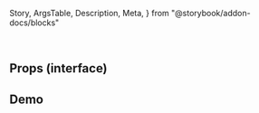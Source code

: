   Story,
  ArgsTable,
  Description,
  Meta,
} from "@storybook/addon-docs/blocks"


<Meta title="Components/Badge/Readme" />

<Description markdown={Readme} />

<br />

## Props (interface)

<ArgsTable of={Badge} />

## Demo

<Story id="components-badge--primary-top-left" />

